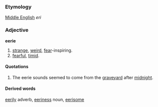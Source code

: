 ===Etymology===
[[Middle English]] ''eri''

===Adjective===
'''eerie'''
# [[strange]], [[weird]], [[fear]]-inspiring.
# [[fearful]], [[timid]].

====Quotations====
#The eerie sounds seemed to come from the [[graveyard]] after [[midnight]].

====Derived words====
[[eerily]] adverb, [[eeriness]] noun, [[eerisome]]